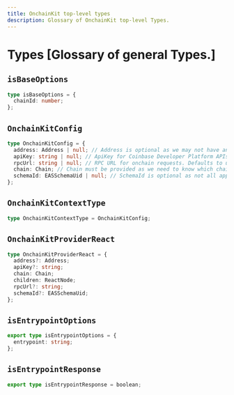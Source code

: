 ```yaml
---
title: OnchainKit top-level types
description: Glossary of OnchainKit top-level Types.
---
```


# Types [Glossary of general Types.]

## `isBaseOptions`

```ts
type isBaseOptions = {
  chainId: number;
};
```

## `OnchainKitConfig`

```ts
type OnchainKitConfig = {
  address: Address | null; // Address is optional as we may not have an address for new users
  apiKey: string | null; // ApiKey for Coinbase Developer Platform APIs
  rpcUrl: string | null; // RPC URL for onchain requests. Defaults to using CDP Node if the API Key is set
  chain: Chain; // Chain must be provided as we need to know which chain to use
  schemaId: EASSchemaUid | null; // SchemaId is optional as not all apps need to use EAS
};
```

## `OnchainKitContextType`

```ts
type OnchainKitContextType = OnchainKitConfig;
```

## `OnchainKitProviderReact`

```ts
type OnchainKitProviderReact = {
  address?: Address;
  apiKey?: string;
  chain: Chain;
  children: ReactNode;
  rpcUrl?: string;
  schemaId?: EASSchemaUid;
};
```

## `isEntrypointOptions`

```ts
export type isEntrypointOptions = {
  entrypoint: string;
};
```

## `isEntrypointResponse`

```ts
export type isEntrypointResponse = boolean;
```
